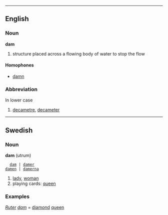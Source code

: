 ----
==English==
===Noun===
'''dam'''

# structure placed across a flowing body of water to stop the flow

====Homophones====
*[[damn]]

===Abbreviation===
In lower case

# [[decametre]], [[decameter]]

----

==Swedish==
===Noun===
'''dam''' (utrum)
   [[dam]] | [[damer]]
 [[damen]] | [[damerna]]

#[[lady]], [[woman]]
#playing cards: [[queen]]

===Examples===
''[[Ruter]] [[dam]]'' = [[diamond]] [[queen]]